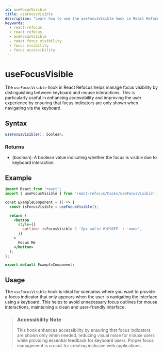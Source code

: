 ```yaml
---
id: useFocusVisible
title: useFocusVisible
description: "Learn how to use the useFocusVisible hook in React Refocus to manage focus visibility, distinguishing between keyboard and mouse interactions. Enhance accessibility and improve user experience by applying focus visibility based on input method."
keywords:
  - react-refocus
  - react refocus
  - useFocusVisible
  - react focus visibility
  - focus visibility
  - focus accessibility
---
```



<StructuredData />

# useFocusVisible

The `useFocusVisible` hook in React Refocus helps manage focus visibility by distinguishing between keyboard and mouse interactions. This is particularly useful in enhancing accessibility and improving the user experience by ensuring that focus indicators are only shown when navigating via the keyboard.

## Syntax

```jsx
useFocusVisible(): boolean;
```

### Returns

- (boolean): A boolean value indicating whether the focus is visible due to keyboard interaction.

## Example

```jsx
import React from 'react';
import { useFocusVisible } from 'react-refocus/hooks/useFocusVisible';

const ExampleComponent = () => {
  const isFocusVisible = useFocusVisible();

  return (
    <button
      style={{
        outline: isFocusVisible ? '2px solid #1E90FF' : 'none',
      }}
    >
      Focus Me
    </button>
  );
};

export default ExampleComponent;
```

## Usage

The `useFocusVisible` hook is ideal for scenarios where you want to provide a focus indicator that only appears when the user is navigating the interface using a keyboard. This helps to avoid unnecessary focus outlines for mouse interactions, maintaining a clean and user-friendly interface.

> ### Accessibility Note
> This hook enhances accessibility by ensuring that focus indicators are shown only when needed, reducing visual noise for mouse users while providing essential feedback for keyboard users. Proper focus management is crucial for creating inclusive web applications.
